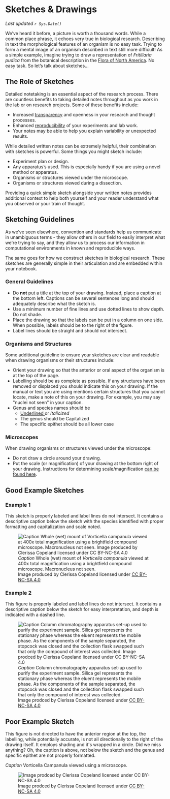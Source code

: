 # Sketches & Drawings 

*Last updated `r Sys.Date()`*

We've heard it before, a picture is worth a thousand words. While a common place phrase, it echoes very true in biological research. Describing in text the morphological features of an organism is no easy task. Trying to form a mental image of an organism described in text still more difficult! As a simple example, imagine trying to draw a representation of *Fritillaria pudica* from the botanical description in the [Flora of North America](http://www.efloras.org/florataxon.aspx?flora_id=1&taxon_id=242101628). No easy task. So let's talk about sketches...

## The Role of Sketches

Detailed notetaking is an essential aspect of the research process. There are countless benefits to taking detailed notes throughout as you work in the lab or on research projects. Some of these benefits include: 

* Increased <a href="https://ubco-biology.github.io/Procedures-and-Guidelines/glossary#Research-transparency">transparency</a> and openness in your research and thought processes.
* Enhanced <a href="https://ubco-biology.github.io/Procedures-and-Guidelines/glossary#Reproducibility">reproducibility</a> of your experiments and lab work.
* Your notes may be able to help you explain variability or unexpected results.

While detailed written notes can be extremely helpful, their combination with sketches is powerful. Some things you might sketch include:

* Experiment plan or design. 
* Any apparatus's used. This is especially handy if you are using a novel method or apparatus.
* Organisms or structures viewed under the microscope.
* Organisms or structures viewed during a dissection.

Providing a quick simple sketch alongside your written notes provides additional context to help both yourself and your reader understand what you observed or your train of thought. 

## Sketching Guidelines

As we've seen elsewhere, convention and standards help us communicate in unambiguous terms - they allow others in our field to easily interpret what we\'re trying to say, and they allow us to process our information in computational environments in known and reproducible ways.

The same goes for how we construct sketches in biological research. These sketches are generally simple in their articulation and are embedded within your notebook.

### General Guidelines {-}

* Do **not** put a title at the top of your drawing. Instead, place a caption at the bottom left. Captions can be several sentences long and should adequately describe what the sketch is. 
* Use a minimum number of fine lines and use dotted lines to show depth. Do not shade.
* Place the drawing so that the labels can be put in a column on one side. When possible, labels should be to the right of the figure.
* Label lines should be straight and should not intersect.

### Organisms and Structures {-}

Some additional guideline to ensure your sketches are clear and readable when drawing organisms or their structures include: 

* Orient your drawing so that the anterior or oral aspect of the organism is at the top of the page.
* Labelling should be as complete as possible. If any structures have been removed or displaced you should indicate this on your drawing. If the manual or text you are using mentions certain structures that you cannot locate, make a note of this on your drawing. For example, you may say \"nuclei not seen\" in your caption. 
* Genus and species names should be
  * <ins>Underlined</ins> or *Italicized*
  * The genus should be Capitalized
  * The specific epithet should be all lower case
  
### Microscopes {-}

When drawing organisms or structures viewed under the microscope:

* Do not draw a circle around your drawing.
* Put the scale (or magnification) of your drawing at the bottom right of your drawing. Instructions for determining scale/magnification [can be found here](a-magnification-of-a-drawing.html). 

## Good Example Sketches

### Example 1 {-}

This sketch is properly labeled and label lines do not intersect. It contains a descriptive caption below the sketch with the species identified with proper formatting and capitalization and scale noted.

![*Caption* Whole (wet) mount of *Vorticella campanula* viewed at 400x total magnification using a brightfield compound microscope. Macronucleus not seen.<br />Image produced by Clerissa Copeland licensed under [CC BY-NC-SA 4.0](https://creativecommons.org/licenses/by-nc-sa/4.0/)](images/JSSG_good-journal-style-fig-1.png)

### Example 2 {-}

This figure is properly labeled and label lines do not intersect. It contains a descriptive caption below the sketch for easy interpretation, and depth is indicated with a dashed line.

![*Caption* Column chromatography apparatus set-up used to purify the experiment sample. Silica gel represents the stationary phase whereas the eluent represents the mobile phase. As the components of the sample separated, the stopcock was closed and the collection flask swapped such that only the compound of interest was collected.<br />Image prodced by Clerissa Copeland licensed under [CC BY-NC-SA 4.0](https://creativecommons.org/licenses/by-nc-sa/4.0/)](images/JSSG_good-journal-style-fig-2.png)

## Poor Example Sketch

This figure is not directed to have the anterior region at the top, the labelling, while potentially accurate, is not all directionally to the right of the drawing itself. It employs shading and it\'s wrapped in a circle. Did we miss anything? Oh, the caption is above, not below the sketch and the genus and specific epithet are not properly formatted.

*Caption* Vorticella Campanula viewed using a microscope.

![Image prodced by Clerissa Copeland licensed under [CC BY-NC-SA 4.0](https://creativecommons.org/licenses/by-nc-sa/4.0/)](images/JSSG_poor-journal-style-fig-1.png)

